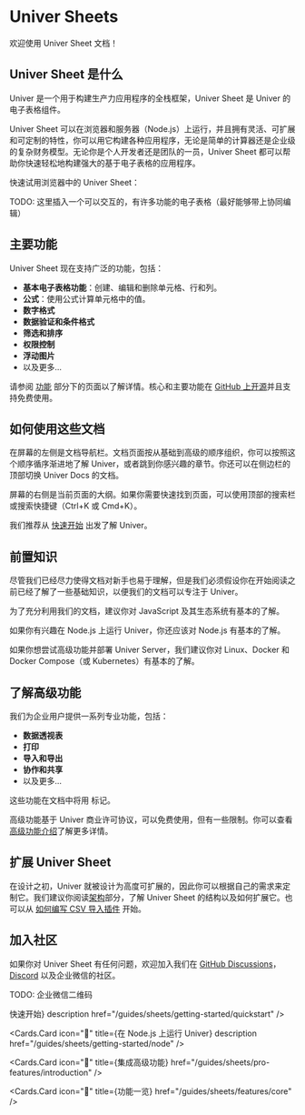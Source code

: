 
# Univer Sheets

欢迎使用 Univer Sheet 文档！

## Univer Sheet 是什么

Univer 是一个用于构建生产力应用程序的全栈框架，Univer Sheet 是 Univer 的电子表格组件。

Univer Sheet 可以在浏览器和服务器（Node.js）上运行，并且拥有灵活、可扩展和可定制的特性，你可以用它构建各种应用程序，无论是简单的计算器还是企业级的复杂财务模型。无论你是个人开发者还是团队的一员，Univer Sheet 都可以帮助你快速轻松地构建强大的基于电子表格的应用程序。

快速试用浏览器中的 Univer Sheet：

TODO: 这里插入一个可以交互的，有许多功能的电子表格（最好能够带上协同编辑）

## 主要功能

Univer Sheet 现在支持广泛的功能，包括：

- **基本电子表格功能**：创建、编辑和删除单元格、行和列。
- **公式**：使用公式计算单元格中的值。
- **数字格式**
- **数据验证和条件格式**
- **筛选和排序**
- **权限控制**
- **浮动图片**
- 以及更多...

请参阅 [功能](/guides/sheets/features/core) 部分下的页面以了解详情。核心和主要功能在 [GitHub 上开源](https://github.com/dream-num/univer)并且支持免费使用。

## 如何使用这些文档

在屏幕的左侧是文档导航栏。文档页面按从基础到高级的顺序组织，你可以按照这个顺序循序渐进地了解 Univer，或者跳到你感兴趣的章节。你还可以在侧边栏的顶部切换 Univer Docs 的文档。

屏幕的右侧是当前页面的大纲。如果你需要快速找到页面，可以使用顶部的搜索栏或搜索快捷键（Ctrl+K 或 Cmd+K）。

我们推荐从 [快速开始](/guides/sheets/getting-started/quickstart) 出发了解 Univer。

## 前置知识

尽管我们已经尽力使得文档对新手也易于理解，但是我们必须假设你在开始阅读之前已经了解了一些基础知识，以便我们的文档可以专注于 Univer。

为了充分利用我们的文档，建议你对 JavaScript 及其生态系统有基本的了解。

如果你有兴趣在 Node.js 上运行 Univer，你还应该对 Node.js 有基本的了解。

如果你想尝试高级功能并部署 Univer Server，我们建议你对 Linux、Docker 和 Docker Compose（或 Kubernetes）有基本的了解。

## 了解高级功能

我们为企业用户提供一系列专业功能，包括：

- **数据透视表**
- **打印**
- **导入和导出**
- **协作和共享**
- 以及更多...

这些功能在文档中将用 <span className="mr-2"><TitleTag /></span> 标记。

高级功能基于 Univer 商业许可协议，可以免费使用，但有一些限制。你可以查看[高级功能介绍](/guides/sheets/pro-features/introduction)了解更多详情。

## 扩展 Univer Sheet

在设计之初，Univer 就被设计为高度可扩展的，因此你可以根据自己的需求来定制它。我们建议你阅读[架构](/introduction/architecture/univer)部分，了解 Univer Sheet 的结构以及如何扩展它。也可以从 [如何编写 CSV 导入插件](http://localhost:3000/en-US/guides/sheets/tutorials/csv-import-plugin) 开始。   

## 加入社区

如果你对 Univer Sheet 有任何问题，欢迎加入我们在 [GitHub Discussions](https://github.com/dream-num/univer/discussions)， [Discord](https://discord.gg/z3NKNT6D2f) 以及企业微信的社区。

TODO: 企业微信二维码

<Cards className="mt-16">
  <Cards.Card
    icon="📊"
    title={<span className="">快速开始</span>}
    description
    href="/guides/sheets/getting-started/quickstart"
  />

  <Cards.Card
    icon="🫘"
    title={<span className="">在 Node.js 上运行 Univer</span>}
    description
    href="/guides/sheets/getting-started/node"
  />

  <Cards.Card
    icon="🌌"
    title={<span className="">集成高级功能</span>}
    href="/guides/sheets/pro-features/introduction"
  />

  <Cards.Card
    icon="🌟"
    title={<span className="">功能一览</span>}
    href="/guides/sheets/features/core"
  />
</Cards>
